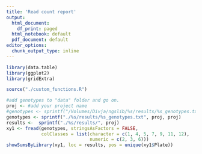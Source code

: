 ```yaml
---
title: 'Read count report'
output:
  html_document:
    df_print: paged
  html_notebook: default
  pdf_document: default
editor_options:
  chunk_output_type: inline
---
```


```r
library(data.table)
library(ggplot2)
library(gridExtra)

source("./custom_functions.R")
```


```r
#add genotypes to "data" folder and go on.
proj <- #add your project name
#genotypes <- sprintf("/Volumes/Divja/ngslib/%s/results/%s_genotypes.txt", proj, proj)  
genotypes <- sprintf("./%s/results/%s_genotypes.txt", proj, proj)  
results <-  sprintf("./%s/results/", proj)  
xy1 <- fread(genotypes, stringsAsFactors = FALSE,
             colClasses = list(character = c(1, 4, 5, 7, 9, 11, 12),
                               numeric = c(2, 3, 6)))
showSumsByLibrary(xy1, loc = results, pos = unique(xy1$Plate))
```
